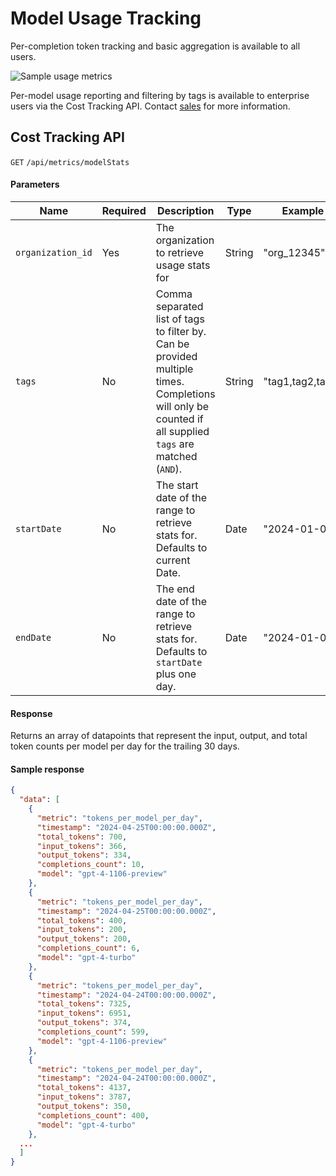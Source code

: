 # Model Usage Tracking

Per-completion token tracking and basic aggregation is available to all users.

![Sample usage metrics](/images/metrics-2.png "Usage metrics")

Per-model usage reporting and filtering by tags is available to enterprise users via the Cost Tracking API. Contact [sales](https://tally.so/r/w2XVQA) for more information.

## Cost Tracking API

`GET` `/api/metrics/modelStats`

#### Parameters

| Name              | Required | Description                                                                                                                                             | Type   | Example          |
| ----------------- | -------- | ------------------------------------------------------------------------------------------------------------------------------------------------------- | ------ | ---------------- |
| `organization_id` | Yes      | The organization to retrieve usage stats for                                                                                                            | String | "org_12345"      |
| `tags`            | No       | Comma separated list of tags to filter by. Can be provided multiple times. Completions will only be counted if all supplied `tags` are matched (`AND`). | String | "tag1,tag2,tag3" |
| `startDate`       | No       | The start date of the range to retrieve stats for. Defaults to current Date.                                                                            | Date   | "2024-01-01"     |
| `endDate`         | No       | The end date of the range to retrieve stats for. Defaults to `startDate` plus one day.                                                                  | Date   | "2024-01-02"     |

#### Response

Returns an array of datapoints that represent the input, output, and total token counts per model per day for the trailing 30 days.

#### Sample response

```json
{
  "data": [
    {
      "metric": "tokens_per_model_per_day",
      "timestamp": "2024-04-25T00:00:00.000Z",
      "total_tokens": 700,
      "input_tokens": 366,
      "output_tokens": 334,
      "completions_count": 10,
      "model": "gpt-4-1106-preview"
    },
    {
      "metric": "tokens_per_model_per_day",
      "timestamp": "2024-04-25T00:00:00.000Z",
      "total_tokens": 400,
      "input_tokens": 200,
      "output_tokens": 200,
      "completions_count": 6,
      "model": "gpt-4-turbo"
    },
    {
      "metric": "tokens_per_model_per_day",
      "timestamp": "2024-04-24T00:00:00.000Z",
      "total_tokens": 7325,
      "input_tokens": 6951,
      "output_tokens": 374,
      "completions_count": 599,
      "model": "gpt-4-1106-preview"
    },
    {
      "metric": "tokens_per_model_per_day",
      "timestamp": "2024-04-24T00:00:00.000Z",
      "total_tokens": 4137,
      "input_tokens": 3787,
      "output_tokens": 350,
      "completions_count": 400,
      "model": "gpt-4-turbo"
    },
  ...
  ]
}
```
